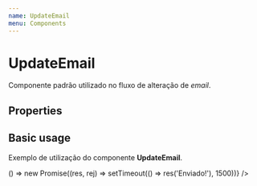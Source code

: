 ```yaml
---
name: UpdateEmail
menu: Components
---
```



# UpdateEmail
Componente padrão utilizado no fluxo de alteração de *email*.

## Properties

<Props of={UpdateEmail} />

## Basic usage
Exemplo de utilização do componente **UpdateEmail**.

<Playground>
    <div style={{ height: 400 }} >
        <UpdateEmail sendToBackend={() => () => new Promise((res, rej) => setTimeout(() => res('Enviado!'), 1500))} />
    </div>
</Playground>